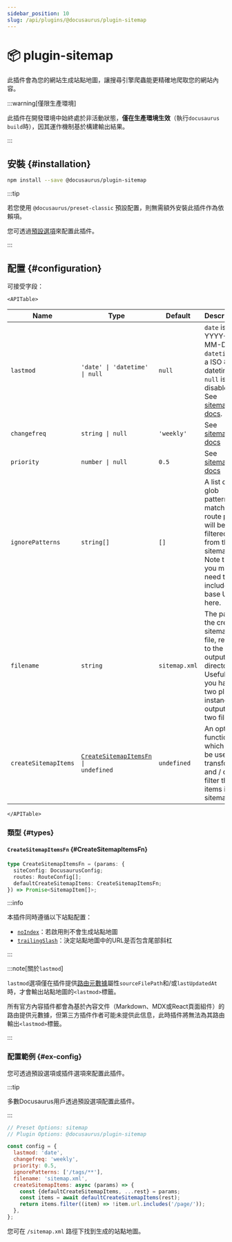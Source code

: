```yaml
---
sidebar_position: 10
slug: /api/plugins/@docusaurus/plugin-sitemap
---
```


# 📦 plugin-sitemap


此插件會為您的網站生成站點地圖，讓搜尋引擎爬蟲能更精確地爬取您的網站內容。

:::warning[僅限生產環境]

此插件在開發環境中始終處於非活動狀態，**僅在生產環境生效**（執行`docusaurus build`時），因其運作機制基於構建輸出結果。

:::

## 安裝 {#installation}

```bash npm2yarn
npm install --save @docusaurus/plugin-sitemap
```

:::tip

若您使用 `@docusaurus/preset-classic` 預設配置，則無需額外安裝此插件作為依賴項。

您可透過[預設選項](../../using-plugins.mdx#docusauruspreset-classic)來配置此插件。

:::

## 配置 {#configuration}

可接受字段：

```mdx-code-block
<APITable>
```

| Name | Type | Default | Description |
| --- | --- | --- | --- |
| `lastmod` | `'date' \| 'datetime' \| null` | `null` | `date` is YYYY-MM-DD. `datetime` is a ISO 8601 datetime. `null` is disabled. See [sitemap docs](https://www.sitemaps.org/protocol.html#xmlTagDefinitions). |
| `changefreq` | `string \| null` | `'weekly'` | See [sitemap docs](https://www.sitemaps.org/protocol.html#xmlTagDefinitions) |
| `priority` | `number \| null` | `0.5` | See [sitemap docs](https://www.sitemaps.org/protocol.html#xmlTagDefinitions) |
| `ignorePatterns` | `string[]` | `[]` | A list of glob patterns; matching route paths will be filtered from the sitemap. Note that you may need to include the base URL in here. |
| `filename` | `string` | `sitemap.xml` | The path to the created sitemap file, relative to the output directory. Useful if you have two plugin instances outputting two files. |
| `createSitemapItems` | <code>[CreateSitemapItemsFn](#CreateSitemapItemsFn) \| undefined</code> | `undefined` | An optional function which can be used to transform and / or filter the items in the sitemap. |

```mdx-code-block
</APITable>
```

### 類型 {#types}

#### `CreateSitemapItemsFn` {#CreateSitemapItemsFn}

```ts
type CreateSitemapItemsFn = (params: {
  siteConfig: DocusaurusConfig;
  routes: RouteConfig[];
  defaultCreateSitemapItems: CreateSitemapItemsFn;
}) => Promise<SitemapItem[]>;
```

:::info

本插件同時遵循以下站點配置：

- [`noIndex`](../docusaurus.config.js.mdx#noIndex)：若啟用則不會生成站點地圖
- [`trailingSlash`](../docusaurus.config.js.mdx#trailingSlash)：決定站點地圖中的URL是否包含尾部斜杠

:::

:::note[關於`lastmod`]

`lastmod`選項僅在插件提供[路由元數據](../plugin-methods/lifecycle-apis.mdx#addRoute)屬性`sourceFilePath`和/或`lastUpdatedAt`時，才會輸出站點地圖的`<lastmod>`標籤。

所有官方內容插件都會為基於內容文件（Markdown、MDX或React頁面組件）的路由提供元數據，但第三方插件作者可能未提供此信息，此時插件將無法為其路由輸出`<lastmod>`標籤。

:::

### 配置範例 {#ex-config}

您可透過預設選項或插件選項來配置此插件。

:::tip

多數Docusaurus用戶透過預設選項配置此插件。

:::

```js config-tabs
// Preset Options: sitemap
// Plugin Options: @docusaurus/plugin-sitemap

const config = {
  lastmod: 'date',
  changefreq: 'weekly',
  priority: 0.5,
  ignorePatterns: ['/tags/**'],
  filename: 'sitemap.xml',
  createSitemapItems: async (params) => {
    const {defaultCreateSitemapItems, ...rest} = params;
    const items = await defaultCreateSitemapItems(rest);
    return items.filter((item) => !item.url.includes('/page/'));
  },
};
```

您可在 `/sitemap.xml` 路徑下找到生成的站點地圖。